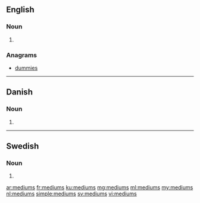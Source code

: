 ==English==

===Noun===
{{head|en|plural}}

# {{plural of|medium|lang=en|nocat=1}}

===Anagrams===
* [[dummies#English|dummies]]

----

==Danish==

===Noun===
{{head|da|noun form|g=n}}

# {{genitive singular indefinite of|medium|lang=da}}

----

==Swedish==

===Noun===
{{head|sv|noun form}}

# {{sv-noun-form-indef-gen|medium}}

[[ar:mediums]]
[[fr:mediums]]
[[ku:mediums]]
[[mg:mediums]]
[[ml:mediums]]
[[my:mediums]]
[[nl:mediums]]
[[simple:mediums]]
[[sv:mediums]]
[[vi:mediums]]